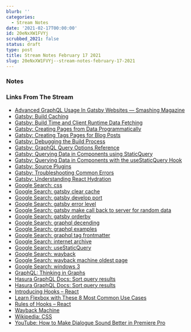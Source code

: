 ```yaml
---
blurb: ''
categories:
  - Stream Notes
date: '2021-02-17T00:00:00'
id: 20eNxXW1FVYj
scrubbed_2021: false
status: draft
type: post
title: Stream Notes February 17 2021
slug: 20eNxXW1FVYj--stream-notes-february-17-2021
---
```


### Notes



### Links From The Stream


- [Advanced GraphQL Usage In Gatsby Websites — Smashing Magazine](https://www.smashingmagazine.com/2020/09/advanced-graphql-usage-gatsby-websites/)
- [Gatsby: Build Caching](https://www.gatsbyjs.com/docs/build-caching/)
- [Gatsby: Build Time and Client Runtime Data Fetching](https://www.gatsbyjs.com/docs/data-fetching/)
- [Gatsby: Creating Pages from Data Programmatically](https://www.gatsbyjs.com/docs/programmatically-create-pages-from-data/)
- [Gatsby: Creating Tags Pages for Blog Posts](https://www.gatsbyjs.com/docs/adding-tags-and-categories-to-blog-posts/)
- [Gatsby: Debugging the Build Process](https://www.gatsbyjs.com/docs/debugging-the-build-process/)
- [Gatsby: GraphQL Query Options Reference](https://www.gatsbyjs.com/docs/graphql-reference/)
- [Gatsby: Querying Data in Components using StaticQuery](https://www.gatsbyjs.com/docs/how-to/querying-data/static-query/#how-staticquery-differs-from-page-query)
- [Gatsby: Querying Data in Components with the useStaticQuery Hook](https://www.gatsbyjs.com/docs/how-to/querying-data/use-static-query/)
- [Gatsby: Source Plugins](https://www.gatsbyjs.com/docs/tutorial/part-five/)
- [Gatsby: Troubleshooting Common Errors](https://www.gatsbyjs.com/docs/how-to/local-development/troubleshooting-common-errors/)
- [Gatsby: Understanding React Hydration](https://www.gatsbyjs.com/docs/conceptual/react-hydration/)
- [Google Search: css](https://www.google.com/search?client=safari&rls=en&q=css&ie=UTF-8&oe=UTF-8)
- [Google Search: gatsby clear cache](https://www.google.com/search?client=safari&rls=en&q=gatsby+clear+cache&ie=UTF-8&oe=UTF-8)
- [Google Search: gatsby develop port](https://www.google.com/search?client=safari&rls=en&q=gatsby+develop+port&ie=UTF-8&oe=UTF-8)
- [Google Search: gatsby error level](https://www.google.com/search?client=safari&rls=en&q=gatsby+error+level&ie=UTF-8&oe=UTF-8)
- [Google Search: gatsby make call back to server for random data](https://www.google.com/search?client=safari&rls=en&q=gatsby+make+call++back+to+server+for+random+data&ie=UTF-8&oe=UTF-8)
- [Google Search: gatsby orderby](https://www.google.com/search?client=safari&rls=en&q=gatsby+orderby&ie=UTF-8&oe=UTF-8)
- [Google Search: graphql decending](https://www.google.com/search?client=safari&rls=en&q=graphql+decending&ie=UTF-8&oe=UTF-8)
- [Google Search: graphql examples](https://www.google.com/search?client=safari&rls=en&q=graphql+examples&ie=UTF-8&oe=UTF-8)
- [Google Search: graphql tag frontmatter](https://www.google.com/search?client=safari&rls=en&q=graphql+tag+frontmatter&ie=UTF-8&oe=UTF-8)
- [Google Search: internet archive](https://www.google.com/search?client=safari&rls=en&q=internet+archive&ie=UTF-8&oe=UTF-8)
- [Google Search: useStaticQuery](https://www.google.com/search?client=safari&rls=en&q=useStaticQuery&ie=UTF-8&oe=UTF-8)
- [Google Search: wayback](https://www.google.com/search?client=safari&rls=en&q=wayback&ie=UTF-8&oe=UTF-8)
- [Google Search: wayback machine oldest page](https://www.google.com/search?client=safari&rls=en&q=wayback+machine+oldest+page&ie=UTF-8&oe=UTF-8)
- [Google Search: windows 3](https://www.google.com/search?q=windows+3&newwindow=1&client=safari&rls=en&tbm=isch&source=iu&ictx=1&fir=EIZS6i3z4weNmM%252CWhHuQ4-mPusEHM%252C_&vet=1&usg=AI4_-kTxh1kECBfxPNk8wP-0W79hyqJEmA&sa=X&ved=2ahUKEwjNpu_urfLuAhXqx1kKHcZ9BfoQ_h16BAgxEAE#imgrc=o_UrLZmNtI2k2M)
- [GraphQL: Thinking in Graphs](https://graphql.org/learn/thinking-in-graphs/)
- [Hasura GraphQL Docs: Sort query results](https://hasura.io/docs/1.0/graphql/core/queries/sorting.html)
- [Hasura GraphQL Docs: Sort query results](https://hasura.io/docs/1.0/graphql/core/queries/sorting.html#the-order-by-argument)
- [Introducing Hooks – React](https://reactjs.org/docs/hooks-intro.html)
- [Learn Flexbox with These 8 Most Common Use Cases](https://www.freecodecamp.org/news/learn-flexbox-common-use-cases/)
- [Rules of Hooks – React](https://reactjs.org/docs/hooks-rules.html)
- [Wayback Machine](https://web.archive.org/save/https://www.alanwsmith.com)
- [Wikipedia: CSS](https://en.wikipedia.org/wiki/CSS)
- [YouTube: How to Make Dialogue Sound Better in Premiere Pro](https://www.youtube.com/watch?v=cSceBAQkwSo)
